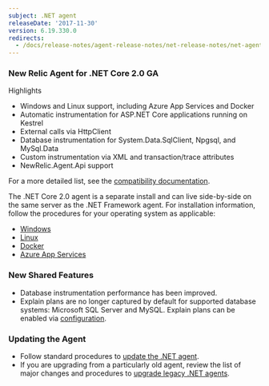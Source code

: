 ```yaml
---
subject: .NET agent
releaseDate: '2017-11-30'
version: 6.19.330.0
redirects:
  - /docs/release-notes/agent-release-notes/net-release-notes/net-agent-6193220
---
```


### New Relic Agent for .NET Core 2.0 GA

Highlights

* Windows and Linux support, including Azure App Services and Docker
* Automatic instrumentation for ASP.NET Core applications running on Kestrel
* External calls via HttpClient
* Database instrumentation for System.Data.SqlClient, Npgsql, and MySql.Data
* Custom instrumentation via XML and transaction/trace attributes
* NewRelic.Agent.Api support

For a more detailed list, see the [compatibility documentation](/docs/agents/net-agent/getting-started/compatibility-requirements-net-core-20-agent).

The .NET Core 2.0 agent is a separate install and can live side-by-side on the same server as the .NET Framework agent. For installation information, follow the procedures for your operating system as applicable:

* [Windows](/docs/agents/net-agent/installation/install-net-agent-windows#installing_core)
* [Linux](/docs/agents/net-agent/installation/install-net-core-20-agent-linux)
* [Docker](/docs/agents/net-agent/installation/install-net-core-20-agent-docker)
* [Azure App Services](/docs/agents/net-agent/azure-installation/install-app-azure-web-apps)

### New Shared Features

* Database instrumentation performance has been improved.
* Explain plans are no longer captured by default for supported database systems: Microsoft SQL Server and MySQL. Explain plans can be enabled via [configuration](/docs/agents/net-agent/configuration/net-agent-configuration).

### Updating the Agent

* Follow standard procedures to [update the .NET agent](/docs/agents/net-agent/installation-configuration/update-net-agent).
* If you are upgrading from a particularly old agent, review the list of major changes and procedures to [upgrade legacy .NET agents](/docs/agents/net-agent/troubleshooting/upgrade-legacy-net-agents).
